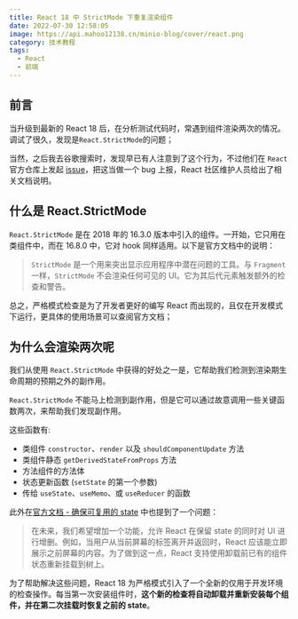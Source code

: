 ```yaml
---
title: React 18 中 StrictMode 下重复渲染组件
date: 2022-07-30 12:58:05
image: https://api.mahoo12138.cn/minio-blog/cover/react.png
category: 技术教程
tags:
  - React
  - 前端
---
```


## 前言

当升级到最新的 React 18 后，在分析测试代码时，常遇到组件渲染两次的情况。调试了很久，发现是`React.StrictMode`的问题；

当然，之后我去谷歌搜索时，发现早已有人注意到了这个行为，不过他们在 `React` 官方仓库上发起 [issue](https://github.com/facebook/react/issues/24467)，把这当做一个 bug 上报，React 社区维护人员给出了相关文档说明。

## 什么是 React.StrictMode

`React.StrictMode` 是在 2018 年的 16.3.0 版本中引入的组件。一开始，它只用在类组件中，而在 16.8.0 中，它对 hook 同样适用。以下是官方文档中的说明：

> `StrictMode` 是一个用来突出显示应用程序中潜在问题的工具。与 `Fragment` 一样，`StrictMode` 不会渲染任何可见的 UI。它为其后代元素触发额外的检查和警告。

总之，严格模式检查是为了开发者更好的编写 React 而出现的，且仅在开发模式下运行，更具体的使用场景可以查阅官方文档；

## 为什么会渲染两次呢

我们从使用 `React.StrictMode` 中获得的好处之一是，它帮助我们检测到渲染期生命周期的预期之外的副作用。

`React.StrictMode` 不能马上检测到副作用，但是它可以通过故意调用一些关键函数两次，来帮助我们发现副作用。

这些函数有:

- 类组件 `constructor`、`render` 以及 `shouldComponentUpdate` 方法
- 类组件静态 `getDerivedStateFromProps` 方法
- 方法组件的方法体
- 状态更新函数 (`setState` 的第一个参数)
- 传给 `useState`、`useMemo`、或 `useReducer` 的函数

此外在[官方文档 - 确保可复用的 state](https://zh-hans.reactjs.org/docs/strict-mode.html#ensuring-reusable-state) 中也提到了一个问题：

> 在未来，我们希望增加一个功能，允许 React 在保留 state 的同时对 UI 进行增删。例如，当用户从当前屏幕的标签离开并返回时，React 应该能立即展示之前屏幕的内容。为了做到这一点，React 支持使用卸载前已有的组件状态重新挂载到树上。

为了帮助解决这些问题，React 18 为严格模式引入了一个全新的仅用于开发环境的检查操作。每当第一次安装组件时，**这个新的检查将自动卸载并重新安装每个组件，并在第二次挂载时恢复之前的 state**。
